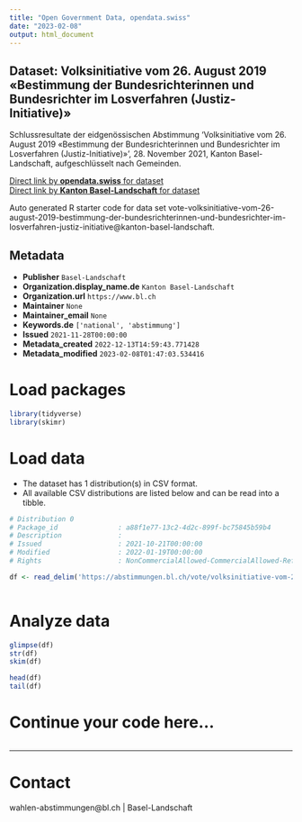 ```yaml
---
title: "Open Government Data, opendata.swiss"
date: "2023-02-08"
output: html_document
---
```


## Dataset: Volksinitiative vom 26. August 2019 «Bestimmung der Bundesrichterinnen und Bundesrichter im Losverfahren (Justiz-Initiative)»

Schlussresultate der eidgenössischen Abstimmung 'Volksinitiative vom 26. August 2019 «Bestimmung der Bundesrichterinnen und Bundesrichter im Losverfahren (Justiz-Initiative)»', 28. November 2021, Kanton Basel-Landschaft, aufgeschlüsselt nach Gemeinden.

[Direct link by **opendata.swiss** for dataset](https://opendata.swiss/de/dataset/volksinitiative-vom-26-august-2019-bestimmung-der-bundesrichterinnen-und-bundesrichter-im-losve1)<br>
[Direct link by **Kanton Basel-Landschaft** for dataset](https://abstimmungen.bl.ch/vote/volksinitiative-vom-26-august-2019-bestimmung-der-bundesrichterinnen-und-bundesrichter-im-losverfahren-justiz-initiative/data)

Auto generated R starter code for data set vote-volksinitiative-vom-26-august-2019-bestimmung-der-bundesrichterinnen-und-bundesrichter-im-losverfahren-justiz-initiative@kanton-basel-landschaft.

## Metadata

- **Publisher** `Basel-Landschaft`
- **Organization.display_name.de** `Kanton Basel-Landschaft`
- **Organization.url** `https://www.bl.ch`
- **Maintainer** `None`
- **Maintainer_email** `None`
- **Keywords.de** `['national', 'abstimmung']`
- **Issued** `2021-11-28T00:00:00`
- **Metadata_created** `2022-12-13T14:59:43.771428`
- **Metadata_modified** `2023-02-08T01:47:03.534416`


# Load packages

```r

library(tidyverse)
library(skimr)

```

# Load data

-   The dataset has 1 distribution(s) in CSV format.
-   All available CSV distributions are listed below and can be read into a tibble.

```r

# Distribution 0
# Package_id               : a88f1e77-13c2-4d2c-899f-bc75845b59b4
# Description              : 
# Issued                   : 2021-10-21T00:00:00
# Modified                 : 2022-01-19T00:00:00
# Rights                   : NonCommercialAllowed-CommercialAllowed-ReferenceRequired

df <- read_delim('https://abstimmungen.bl.ch/vote/volksinitiative-vom-26-august-2019-bestimmung-der-bundesrichterinnen-und-bundesrichter-im-losverfahren-justiz-initiative/data-csv')



```

# Analyze data

```r

glimpse(df)
str(df)
skim(df)

head(df)
tail(df)

```

# Continue your code here...

```r

```

------------------------------------------------------------------------

# Contact

wahlen-abstimmungen@bl.ch | Basel-Landschaft
